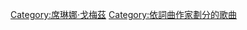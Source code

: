 {{NoteTA
|1=zh-hans:赛琳娜·戈麦斯;zh-tw:席琳娜·戈梅茲;zh-hk:莎蓮娜·高美絲;
}}
{{Category explanation|'''[[赛琳娜·戈麦斯|赛琳娜·戈麦斯]]'''創作或聯合創作的歌曲。關於赛琳娜·戈麦斯的歌曲，請見「[[:Category:赛琳娜·戈麦斯歌曲|:Category:赛琳娜·戈麦斯歌曲]]」}}

{{DEFAULTSORT:Gomez, Selena}}
[[Category:席琳娜·戈梅茲|Category:席琳娜·戈梅茲]]
[[Category:依詞曲作家劃分的歌曲|Category:依詞曲作家劃分的歌曲]]